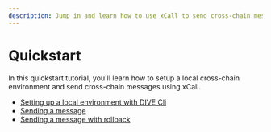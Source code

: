 ```yaml
---
description: Jump in and learn how to use xCall to send cross-chain messages.
---
```


# Quickstart

In this quickstart tutorial, you'll learn how to setup a local cross-chain environment and send cross-chain messages using xCall.

- [Setting up a local environment with DIVE Cli](/cross-chain-communication/general-message-passing-xcall/quickstart/setting-up-a-local-environment-with-dive-cli)
- [Sending a message](/cross-chain-communication/general-message-passing-xcall/quickstart/sending-a-message)
- [Sending a message with rollback](/cross-chain-communication/general-message-passing-xcall/quickstart/sending-a-message-with-rollback)

